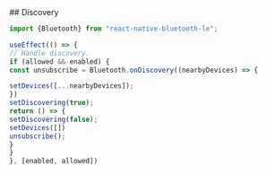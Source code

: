 <section id="section1" className="section">
  ## Discovery

  ```js
  import {Bluetooth} from "react-native-bluetooth-le";

  useEffect(() => {
  // Handle discovery.
  if (allowed && enabled) {
  const unsubscribe = Bluetooth.onDiscovery((nearbyDevices) => {

  setDevices([...nearbyDevices]);
})
  setDiscovering(true);
  return () => {
  setDiscovering(false);
  setDevices([])
  unsubscribe();
}
}
}, [enabled, allowed])
  ```
</section>

